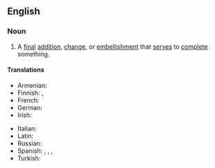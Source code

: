 ==English==

===Noun===
{{en-noun}}

# A [[final#Adjective|final]] [[addition]], [[change#Noun|change]], or [[embellishment]] that [[serve#Verb|serves]] to [[complete#Verb|complete]] something.
#: {{synonyms|en|grace note}}

====Translations====
{{trans-top|final addition, change, or embellishment}}
* Armenian: {{t+|hy|վերջնամշակում}}
* Finnish: {{t|fi|viimeinen silaus}}, {{t+|fi|loppusilaus}}
* French: {{t|fr|touche finale|f}}
* German: {{t|de|letzter Schliff|m}}
* Irish: {{t|ga|bailchríoch|f}}
{{trans-mid}}
* Italian: {{t+|it|rifinitura|f}}
* Latin: {{t|la|manus suprēma|f}}
* Russian: {{t|ru|после́дний штрих}}
* Spanish: {{t|es|último toque|m}}, {{t+|es|retoque|m}}, {{t|es|broche de oro|m}} {{qualifier|usu. preceded by ''poner el''}}, {{t|es|las últimas pinceladas|f-p}}
* Turkish: {{t|tr|son dokunuş}}
{{trans-bottom}}
